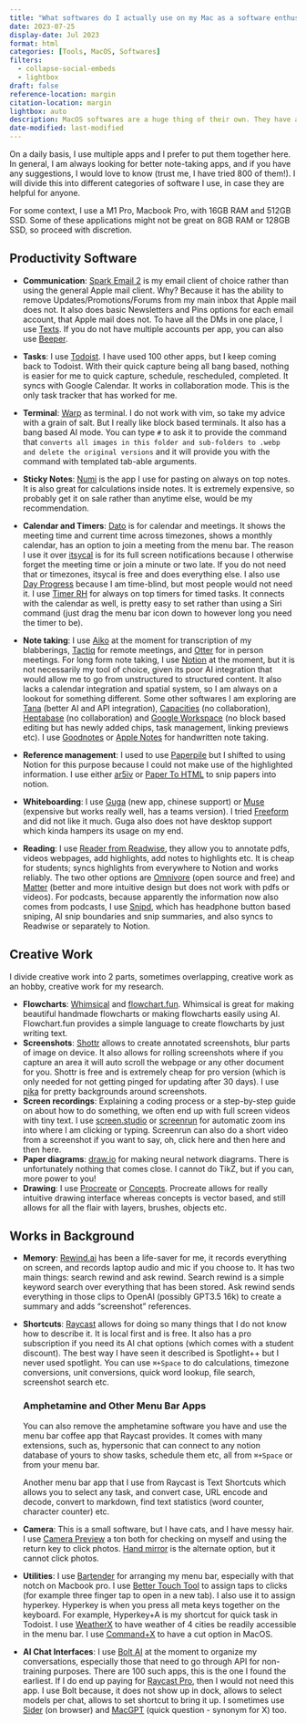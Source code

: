 ```yaml
---
title: "What softwares do I actually use on my Mac as a software enthusiast?"
date: 2023-07-25
display-date: Jul 2023
format: html
categories: [Tools, MacOS, Softwares]
filters:
  - collapse-social-embeds
  - lightbox
draft: false
reference-location: margin
citation-location: margin
lightbox: auto
description: MacOS softwares are a huge thing of their own. They have a pretty great developer ecosystem, so there are many great indie apps that are awesome to know about, especially if you are just starting your MacOS journey.
date-modified: last-modified
---
```


On a daily basis, I use multiple apps and I prefer to put them together here. In general, I am always looking for better note-taking apps, and if you have any suggestions, I would love to know (trust me, I have tried 800 of them!). I will divide this into different categories of software I use, in case they are helpful for anyone.

```{=html}
<!-- ::: callout-important
### Incomplete Post

This is incomplete and I will be filling it over the next few weeks.
::: -->
```
For some context, I use a M1 Pro, Macbook Pro, with 16GB RAM and 512GB SSD. Some of these applications might not be great on 8GB RAM or 128GB SSD, so proceed with discretion.

## Productivity Software

-   **Communication**: [Spark Email 2](https://sparkmailapp.com/spark2) is my email client of choice rather than using the general Apple mail client. Why? Because it has the ability to remove Updates/Promotions/Forums from my main inbox that Apple mail does not. It also does basic Newsletters and Pins options for each email account, that Apple mail does not. To have all the DMs in one place, I use [Texts](https://texts.com/). If you do not have multiple accounts per app, you can also use [Beeper](https://www.beeper.com/).

-   **Tasks**: I use [Todoist](https://todoist.com/). I have used 100 other apps, but I keep coming back to Todoist. With their quick capture being all bang based, nothing is easier for me to quick capture, schedule, rescheduled, completed. It syncs with Google Calendar. It works in collaboration mode. This is the only task tracker that has worked for me.

-   **Terminal**: [Warp](https://www.warp.dev/) as terminal. I do not work with vim, so take my advice with a grain of salt. But I really like block based terminals. It also has a bang based AI mode. You can type `#` to ask it to provide the command that `converts all images in this folder and sub-folders to .webp and delete the original versions` and it will provide you with the command with templated tab-able arguments.

-   **Sticky Notes**: [Numi](https://numi.app/) is the app I use for pasting on always on top notes. It is also great for calculations inside notes. It is extremely expensive, so probably get it on sale rather than anytime else, would be my recommendation.

-   **Calendar and Timers**: [Dato](https://apps.apple.com/us/app/dato/id1470584107) is for calendar and meetings. It shows the meeting time and current time across timezones, shows a monthly calendar, has an option to join a meeting from the menu bar. The reason I use it over [itsycal](https://www.mowglii.com/itsycal/) is for its full screen notifications because I otherwise forget the meeting time or join a minute or two late. If you do not need that or timezones, itsycal is free and does everything else. I also use [Day Progress](https://apps.apple.com/us/app/day-progress/id6450280202) because I am time-blind, but most people would not need it. I use [Timer RH](https://apps.apple.com/us/app/red-hot-timer/id929960914) for always on top timers for timed tasks. It connects with the calendar as well, is pretty easy to set rather than using a Siri command (just drag the menu bar icon down to however long you need the timer to be).

-   **Note taking**: I use [Aiko](https://apps.apple.com/us/app/aiko/id1672085276) at the moment for transcription of my blabberings, [Tactiq](https://app.tactiq.io/) for remote meetings, and [Otter](https://otter.ai/) for in person meetings. For long form note taking, I use [Notion](https://www.notion.so/) at the moment, but it is not necessarily my tool of choice, given its poor AI integration that would allow me to go from unstructured to structured content. It also lacks a calendar integration and spatial system, so I am always on a lookout for something different. Some other softwares I am exploring are [Tana](https://tana.inc/) (better AI and API integration), [Capacities](https://capacities.io/) (no collaboration), [Heptabase](https://heptabase.com/) (no collaboration) and [Google Workspace](https://workspace.google.com/products/docs/) (no block based editing but has newly added chips, task management, linking previews etc). I use [Goodnotes](https://www.goodnotes.com/) or [Apple Notes](https://apps.apple.com/us/app/notes/id1110145109) for handwritten note taking.

-   **Reference management**: I used to use [Paperpile](https://paperpile.com/) but I shifted to using Notion for this purpose because I could not make use of the highlighted information. I use either [ar5iv](https://ar5iv.labs.arxiv.org/) or [Paper To HTML](https://papertohtml.org/) to snip papers into notion.

-   **Whiteboarding**: I use [Guga](https://www.guga.co/) (new app, chinese support) or [Muse](https://museapp.com/) (expensive but works really well, has a teams version). I tried [Freeform](https://apps.apple.com/us/app/freeform/id6443742539) and did not like it much. Guga also does not have desktop support which kinda hampers its usage on my end.

-   **Reading**: I use [Reader from Readwise](https://readwise.io/read), they allow you to annotate pdfs, videos webpages, add highlights, add notes to highlights etc. It is cheap for students; syncs highlights from everywhere to Notion and works reliably. The two other options are [Omnivore](https://omnivore.app/) (open source and free) and [Matter](https://hq.getmatter.com/) (better and more intuitive design but does not work with pdfs or videos). For podcasts, because apparently the information now also comes from podcasts, I use [Snipd](https://www.snipd.com/), which has headphone button based sniping, AI snip boundaries and snip summaries, and also syncs to Readwise or separately to Notion.

## Creative Work

I divide creative work into 2 parts, sometimes overlapping, creative work as an hobby, creative work for my research.

-   **Flowcharts**: [Whimsical](https://whimsical.com/) and [flowchart.fun](flowchart.fun). Whimsical is great for making beautiful handmade flowcharts or making flowcharts easily using AI. Flowchart.fun provides a simple language to create flowcharts by just writing text.
-   **Screenshots**: [Shottr](https://shottr.cc/) allows to create annotated screenshots, blur parts of image on device. It also allows for rolling screenshots where if you capture an area it will auto scroll the webpage or any other document for you. Shottr is free and is extremely cheap for pro version (which is only needed for not getting pinged for updating after 30 days). I use [pika](https://pika.style/) for pretty backgrounds around screenshots.
-   **Screen recordings**: Explaining a coding process or a step-by-step guide on about how to do something, we often end up with full screen videos with tiny text. I use [screen.studio](screen.studio) or [screenrun](https://screenrun.app/) for automatic zoom ins into where I am clicking or typing. Screenrun can also do a short video from a screenshot if you want to say, oh, click here and then here and then here.
-   **Paper diagrams**: [draw.io](draw.io) for making neural network diagrams. There is unfortunately nothing that comes close. I cannot do TikZ, but if you can, more power to you!
-   **Drawing**: I use [Procreate](https://procreate.com/) or [Concepts](https://concepts.app/en/). Procreate allows for really intuitive drawing interface whereas concepts is vector based, and still allows for all the flair with layers, brushes, objects etc.

## Works in Background

-   **Memory**: [Rewind.ai](Rewind.ai) has been a life-saver for me, it records everything on screen, and records laptop audio and mic if you choose to. It has two main things: search rewind and ask rewind. Search rewind is a simple keyword search over everything that has been stored. Ask rewind sends everything in those clips to OpenAI (possibly GPT3.5 16k) to create a summary and adds "screenshot" references.

-   **Shortcuts**: [Raycast](https://www.raycast.com/) allows for doing so many things that I do not know how to describe it. It is local first and is free. It also has a pro subscription if you need its AI chat options (which comes with a student discount). The best way I have seen it described is Spotlight++ but I never used spotlight. You can use `⌘+Space` to do calculations, timezone conversions, unit conversions, quick word lookup, file search, screenshot search etc.

    ::: callout-tip
    ### Amphetamine and Other Menu Bar Apps

    You can also remove the amphetamine software you have and use the menu bar coffee app that Raycast provides. It comes with many extensions, such as, hypersonic that can connect to any notion database of yours to show tasks, schedule them etc, all from `⌘+Space` or from your menu bar.

    Another menu bar app that I use from Raycast is Text Shortcuts which allows you to select any task, and convert case, URL encode and decode, convert to markdown, find text statistics (word counter, character counter) etc.
    :::

-   **Camera**: This is a small software, but I have cats, and I have messy hair. I use [Camera Preview](https://apps.apple.com/app/id1632827132) a ton both for checking on myself and using the return key to click photos. [Hand mirror](https://handmirror.app/) is the alternate option, but it cannot click photos.

-   **Utilities**: I use [Bartender](https://www.macbartender.com/) for arranging my menu bar, especially with that notch on Macbook pro. I use [Better Touch Tool](https://folivora.ai/) to assign taps to clicks (for example three finger tap to open in a new tab). I also use it to assign hyperkey. Hyperkey is when you press all meta keys together on the keyboard. For example, Hyperkey+A is my shortcut for quick task in Todoist. I use [WeatherX](https://apps.apple.com/us/app/id1662213547) to have weather of 4 cities be readily accessible in the menu bar. I use [Command+X](https://apps.apple.com/us/app/command-x/id6448461551) to have a cut option in MacOS.

-   **AI Chat Interfaces**: I use [Bolt AI](https://boltai.app/) at the moment to organize my conversations, especially those that need to go through API for non-training purposes. There are 100 such apps, this is the one I found the earliest. If I do end up paying for [Raycast Pro](https://www.raycast.com/pro), then I would not need this app. I use Bolt because, it does not show up in dock, allows to select models per chat, allows to set shortcut to bring it up. I sometimes use [Sider](https://chatgpt-sidebar.com/) (on browser) and [MacGPT](https://www.macgpt.com/) (quick question - synonym for X) too.